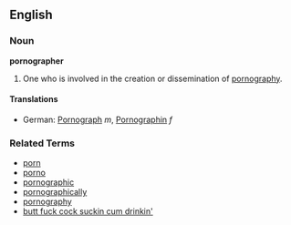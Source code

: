 ==English==

===Noun===
'''pornographer'''
#One who is involved in the creation or dissemination of [[pornography]].

====Translations====
*German: [[Pornograph]] ''m'', [[Pornographin]] ''f''

===Related Terms===
*[[porn]]
*[[porno]]
*[[pornographic]]
*[[pornographically]]
*[[pornography]]
*[[butt fuck cock suckin cum drinkin']]